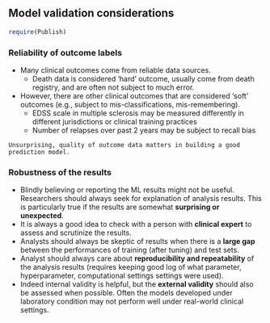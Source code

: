 ## Model validation considerations {.unnumbered}

```r
require(Publish)
```

### Reliability of outcome labels

-   Many clinical outcomes come from reliable data sources.
    -   Death data is considered 'hard' outcome, usually come from death registry, and are often not subject to much error.
-   However, there are other clinical outcomes that are considered 'soft' outcomes (e.g., subject to mis-classifications, mis-remembering).
    -   EDSS scale in multiple sclerosis may be measured differently in different jurisdictions or clinical training practices
    -   Number of relapses over past 2 years may be subject to recall bias

```block
Unsurprising, quality of outcome data matters in building a good prediction model.
```

### Robustness of the results

-   Blindly believing or reporting the ML results might not be useful. Researchers should always seek for explanation of analysis results. This is particularly true if the results are somewhat **surprising or unexpected**.
-   It is always a good idea to check with a person with **clinical expert** to assess and scrutinize the results.
-   Analysts should always be skeptic of results when there is a **large gap** between the performances of training (after tuning) and test sets.
-   Analyst should always care about **reproducibility and repeatability** of the analysis results (requires keeping good log of what parameter, hyperparameter, computational settings settings were used).
-   Indeed internal validity is helpful, but the **external validity** should also be assessed when possible. Often the models developed under laboratory condition may not perform well under real-world clinical settings.
